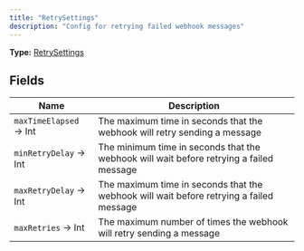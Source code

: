 ```yaml
---
title: "RetrySettings"
description: "Config for retrying failed webhook messages"
---
```


**Type:** [RetrySettings](/api-reference/types/retrysettings)

## Fields

| Name | Description |
|------|-------------|
| `maxTimeElapsed` → Int | The maximum time in seconds that the webhook will retry sending a message |
| `minRetryDelay` → Int | The minimum time in seconds that the webhook will wait before retrying a failed message |
| `maxRetryDelay` → Int | The maximum time in seconds that the webhook will wait before retrying a failed message |
| `maxRetries` → Int | The maximum number of times the webhook will retry sending a message |

